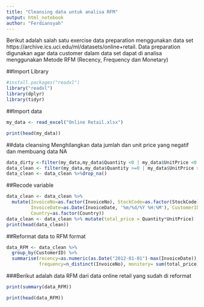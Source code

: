 ```yaml
---
title: "Cleansing data untuk analisa RFM"
output: html_notebook
author: "Ferdiansyah"
---
```


Berikut adalah salah satu exercise data preparation menggunakan data set https://archive.ics.uci.edu/ml/datasets/online+retail. Data preparation digunakan agar data customer dalam data set dapat di analisa menggunakan Metode RFM (Recency, Frequency dan Monetary) 

##Import Library 

```r
#install.packages("readxl")
library("readxl")
library(dplyr)
library(tidyr)
```

##Import data

```r
my_data <- read_excel("Online Retail.xlsx")

print(head(my_data))

```


##data cleansing 
Menghilangkan data jumlah dan unit price yang negatif dan membuang data NA
```r
data_dirty <-filter(my_data,my_data$Quantity <0 | my_data$UnitPrice <0  )
data_clean <- filter(my_data,my_data$Quantity >=0 | my_data$UnitPrice >=0  )
data_clean <- data_clean %>%drop_na()

```


##Recode variable

```r
data_clean <- data_clean %>% 
  mutate(InvoiceNo=as.factor(InvoiceNo), StockCode=as.factor(StockCode), 
         InvoiceDate=as.Date(InvoiceDate, '%m/%d/%Y %H:%M'), CustomerID=as.factor(CustomerID), 
         Country=as.factor(Country))
data_clean <- data_clean %>% mutate(total_price = Quantity*UnitPrice)
print(head(data_clean))

```



##Reformat data to RFM format
```r
data_RFM <- data_clean %>% 
  group_by(CustomerID) %>% 
  summarise(recency=as.numeric(as.Date("2012-01-01")-max(InvoiceDate)),
            frequency=n_distinct(InvoiceNo), monitery= sum(total_price)/n_distinct(InvoiceNo))

```
###Berikut adalah data RFM dari data online retail yang sudah di reformat
```r

print(summary(data_RFM))

print(head(data_RFM))

```


